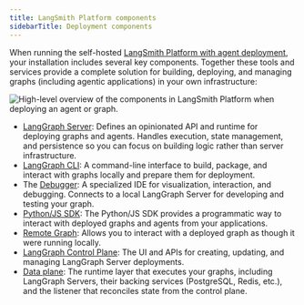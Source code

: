 ```yaml
---
title: LangSmith Platform components
sidebarTitle: Deployment components
---
```


When running the self-hosted [LangSmith Platform with agent deployment](/langsmith/deploy-self-hosted-full-platform), your installation includes several key components. Together these tools and services provide a complete solution for building, deploying, and managing graphs (including agentic applications) in your own infrastructure:

<Frame caption="LangSmith Platform Components with agent/graph deployment">
  <img src="/langsmith/images/platform-outline.svg" alt="High-level overview of the components in LangSmith Platform when deploying an agent or graph." />
</Frame>

- [LangGraph Server](/langsmith/langgraph-server): Defines an opinionated API and runtime for deploying graphs and agents. Handles execution, state management, and persistence so you can focus on building logic rather than server infrastructure.
- [LangGraph CLI](/langsmith/cli): A command-line interface to build, package, and interact with graphs locally and prepare them for deployment.
- The [Debugger](/langsmith/debugger): A specialized IDE for visualization, interaction, and debugging. Connects to a local LangGraph Server for developing and testing your graph.
- [Python/JS SDK](/langsmith/sdk): The Python/JS SDK provides a programmatic way to interact with deployed graphs and agents from your applications.
- [Remote Graph](/langsmith/use-remote-graph): Allows you to interact with a deployed graph as though it were running locally.
- [LangGraph Control Plane](/langsmith/control-plane): The UI and APIs for creating, updating, and managing LangGraph Server deployments.
- [Data plane](/langsmith/data-plane): The runtime layer that executes your graphs, including LangGraph Servers, their backing services (PostgreSQL, Redis, etc.), and the listener that reconciles state from the control plane.
